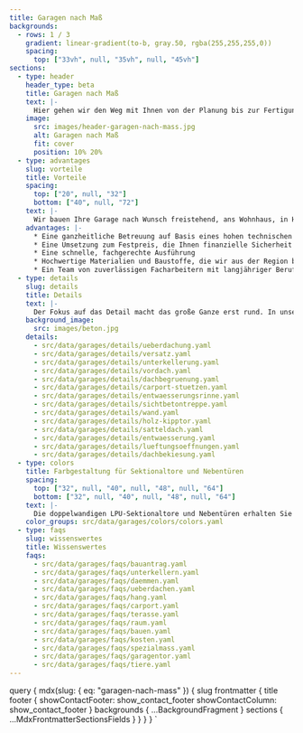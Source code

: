 ```yaml
---
title: Garagen nach Maß
backgrounds:
  - rows: 1 / 3
    gradient: linear-gradient(to-b, gray.50, rgba(255,255,255,0))
    spacing:
      top: ["33vh", null, "35vh", null, "45vh"]
sections:
  - type: header
    header_type: beta
    title: Garagen nach Maß
    text: |-
      Hier gehen wir den Weg mit Ihnen von der Planung bis zur Fertigung. Dabei lösen wir mit Ihnen jede technische Herausforderung und binden bestehende Pläne – zum Beispiel vom Architekten – gerne ein.
    image:
      src: images/header-garagen-nach-mass.jpg
      alt: Garagen nach Maß
      fit: cover
      position: 10% 20%
  - type: advantages
    slug: vorteile
    title: Vorteile
    spacing:
      top: ["20", null, "32"]
      bottom: ["40", null, "72"]
    text: |-
      Wir bauen Ihre Garage nach Wunsch freistehend, ans Wohnhaus, in Hanglage, mit Eingangsüberdachung oder als Carport. Besonderen örtliche Gegebenheiten stellen wir uns und passen Ihre Garage an Nischen, Ecken und schräge Grundstücksgrenzen an. Auch eine überhohe Einfahrtshöhe oder die Notwendigkeit der Überfahrt können wir berücksichtigen und umsetzen.
    advantages: |-
      * Eine ganzheitliche Betreuung auf Basis eines hohen technischen Know-Hows und langer Erfahrung in Bezug auf Machbarkeit von technische Sonderlösungen
      * Eine Umsetzung zum Festpreis, die Ihnen finanzielle Sicherheit gibt
      * Eine schnelle, fachgerechte Ausführung
      * Hochwertige Materialien und Baustoffe, die wir aus der Region beziehen
      * Ein Team von zuverlässigen Facharbeitern mit langjähriger Berufserfahrung
  - type: details
    slug: details
    title: Details
    text: |-
      Der Fokus auf das Detail macht das große Ganze erst rund. In unserer Planung legen wir Wert auf jede kleine Besonderheit, jede Facette, die zu einem perfekten Ergebnis beiträgt. Wir haben alles im Blick, was notwendig ist, um Ihre Wunschgarage zu bauen.
    background_image:
      src: images/beton.jpg
    details:
      - src/data/garages/details/ueberdachung.yaml
      - src/data/garages/details/versatz.yaml
      - src/data/garages/details/unterkellerung.yaml
      - src/data/garages/details/vordach.yaml
      - src/data/garages/details/dachbegruenung.yaml
      - src/data/garages/details/carport-stuetzen.yaml
      - src/data/garages/details/entwaesserungsrinne.yaml
      - src/data/garages/details/sichtbetontreppe.yaml
      - src/data/garages/details/wand.yaml
      - src/data/garages/details/holz-kipptor.yaml
      - src/data/garages/details/satteldach.yaml
      - src/data/garages/details/entwaesserung.yaml
      - src/data/garages/details/lueftungsoeffnungen.yaml
      - src/data/garages/details/dachbekiesung.yaml
  - type: colors
    title: Farbgestaltung für Sektionaltore und Nebentüren
    spacing:
      top: ["32", null, "40", null, "48", null, "64"]
      bottom: ["32", null, "40", null, "48", null, "64"]
    text: |-
      Die doppelwandigen LPU-Sektionaltore und Nebentüren erhalten Sie serienmäßig in Verkehrsweiß RAL 9016 sowie zusätzlich in 13 preiswerten Super-Color-Farben und rund 200 Farben nach RAL* sowie in vielen NCS und DB Farben.
    color_groups: src/data/garages/colors/colors.yaml
  - type: faqs
    slug: wissenswertes
    title: Wissenswertes
    faqs:
      - src/data/garages/faqs/bauantrag.yaml
      - src/data/garages/faqs/unterkellern.yaml
      - src/data/garages/faqs/daemmen.yaml
      - src/data/garages/faqs/ueberdachen.yaml
      - src/data/garages/faqs/hang.yaml
      - src/data/garages/faqs/carport.yaml
      - src/data/garages/faqs/terasse.yaml
      - src/data/garages/faqs/raum.yaml
      - src/data/garages/faqs/bauen.yaml
      - src/data/garages/faqs/kosten.yaml
      - src/data/garages/faqs/spezialmass.yaml
      - src/data/garages/faqs/garagentor.yaml
      - src/data/garages/faqs/tiere.yaml
---
```



  query {
    mdx(slug: { eq: "garagen-nach-mass" }) {
      slug
      frontmatter {
        title
        footer {
          showContactFooter: show_contact_footer
          showContactColumn: show_contact_footer
        }
        backgrounds {
          ...BackgroundFragment
        }
        sections {
          ...MdxFrontmatterSectionsFields
        }
      }
    }
  }
`
